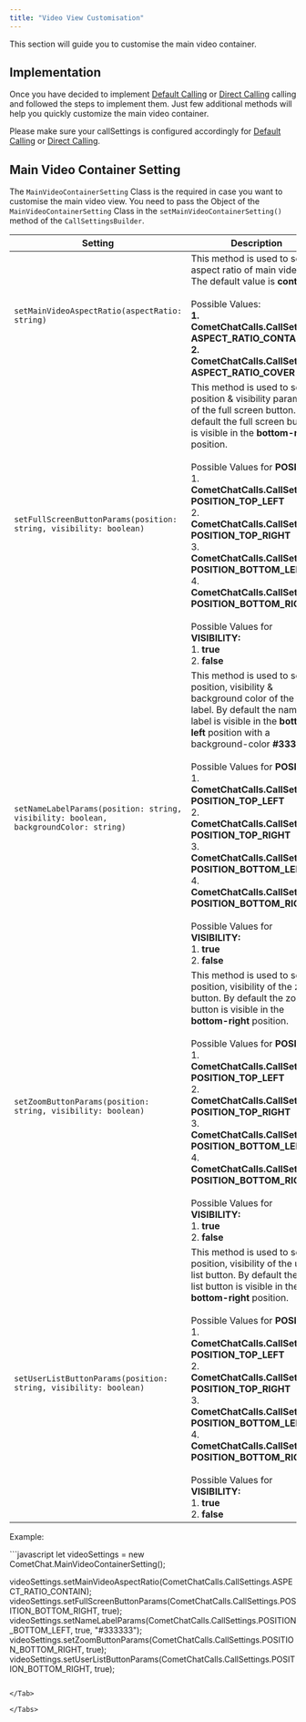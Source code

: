 ```yaml
---
title: "Video View Customisation"
---
```




This section will guide you to customise the main video container.

## Implementation

Once you have decided to implement [Default Calling](/sdk/react-native/default-call) or [Direct Calling](/sdk/react-native/direct-call) calling and followed the steps to implement them. Just few additional methods will help you quickly customize the main video container.

Please make sure your callSettings is configured accordingly for [Default Calling](/sdk/react-native/default-call) or [Direct Calling](/sdk/react-native/direct-call).

## Main Video Container Setting

The `MainVideoContainerSetting` Class is the required in case you want to customise the main video view. You need to pass the Object of the `MainVideoContainerSetting` Class in the `setMainVideoContainerSetting()` method of the `CallSettingsBuilder`.

| Setting                                                                              | Description                                                                                                                                                                                                                                                                                                                                                                                                                                                                                                                             |
| ------------------------------------------------------------------------------------ | --------------------------------------------------------------------------------------------------------------------------------------------------------------------------------------------------------------------------------------------------------------------------------------------------------------------------------------------------------------------------------------------------------------------------------------------------------------------------------------------------------------------------------------- |
| `setMainVideoAspectRatio(aspectRatio: string)`                                       | This method is used to set the aspect ratio of main video. The default value is **contain.** <br /><br />Possible Values: <br />**1. CometChatCalls.CallSettings. ASPECT\_RATIO\_CONTAIN** <br />**2. CometChatCalls.CallSettings. ASPECT\_RATIO\_COVER**                                                                                                                                                                                                                                                                                                       |
| `setFullScreenButtonParams(position: string, visibility: boolean)`                   | This method is used to set the position & visibility parameter of the full screen button. By default the full screen button is visible in the **bottom-right** position. <br /><br />Possible Values for **POSITION:** <br />1. **CometChatCalls.CallSettings. POSITION\_TOP\_LEFT** <br />2. **CometChatCalls.CallSettings. POSITION\_TOP\_RIGHT** <br />3. **CometChatCalls.CallSettings. POSITION\_BOTTOM\_LEFT** <br />4. **CometChatCalls.CallSettings. POSITION\_BOTTOM\_RIGHT**<br /><br />Possible Values for **VISIBILITY:** <br />1. **true** <br />2. **false**                           |
| `setNameLabelParams(position: string, visibility: boolean, backgroundColor: string)` | This method is used to set the position, visibility & background color of the name label. By default the name label is visible in the **bottom-left** position with a background-color **#333333**<br /><br />Possible Values for **POSITION:** <br />1. **CometChatCalls.CallSettings. POSITION\_TOP\_LEFT** <br />2. **CometChatCalls.CallSettings. POSITION\_TOP\_RIGHT** <br />3. **CometChatCalls.CallSettings. POSITION\_BOTTOM\_LEFT** <br />4. **CometChatCalls.CallSettings. POSITION\_BOTTOM\_RIGHT**<br /><br />Possible Values for **VISIBILITY:** <br />1. **true** <br />2. **false** |
| `setZoomButtonParams(position: string, visibility: boolean)`                         | This method is used to set the position, visibility of the zoom button. By default the zoom button is visible in the **bottom-right** position.<br /><br />Possible Values for **POSITION:** <br />1. **CometChatCalls.CallSettings. POSITION\_TOP\_LEFT** <br />2. **CometChatCalls.CallSettings. POSITION\_TOP\_RIGHT** <br />3. **CometChatCalls.CallSettings. POSITION\_BOTTOM\_LEFT** <br />4. **CometChatCalls.CallSettings. POSITION\_BOTTOM\_RIGHT**<br /><br />Possible Values for **VISIBILITY:** <br />1. **true** <br />2. **false**                                                    |
| `setUserListButtonParams(position: string, visibility: boolean)`                     | This method is used to set the position, visibility of the user list button. By default the user list button is visible in the **bottom-right** position.<br /><br />Possible Values for **POSITION:** <br />1. **CometChatCalls.CallSettings. POSITION\_TOP\_LEFT** <br />2. **CometChatCalls.CallSettings. POSITION\_TOP\_RIGHT** <br />3. **CometChatCalls.CallSettings. POSITION\_BOTTOM\_LEFT** <br />4. **CometChatCalls.CallSettings. POSITION\_BOTTOM\_RIGHT** <br /><br />Possible Values for **VISIBILITY:** <br />1. **true** <br />2. **false**                                         |

Example:

<Tabs>
<Tab title="JavaScript">
```javascript
let videoSettings = new CometChat.MainVideoContainerSetting();

videoSettings.setMainVideoAspectRatio(CometChatCalls.CallSettings.ASPECT_RATIO_CONTAIN);	videoSettings.setFullScreenButtonParams(CometChatCalls.CallSettings.POSITION_BOTTOM_RIGHT, true);
videoSettings.setNameLabelParams(CometChatCalls.CallSettings.POSITION_BOTTOM_LEFT, true, "#333333");
videoSettings.setZoomButtonParams(CometChatCalls.CallSettings.POSITION_BOTTOM_RIGHT, true);
videoSettings.setUserListButtonParams(CometChatCalls.CallSettings.POSITION_BOTTOM_RIGHT, true);
```

</Tab>

</Tabs>
